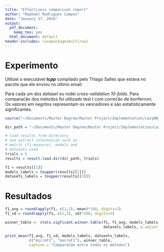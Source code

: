 ```yaml
---
title: "Effectivess comparison report"
author: "Raphael Rodrigues Campos"
date: "January 17, 2016"
output:
  pdf_document:
    keep_tex: yes
  html_document: default
header-includes: \usepackage{multirow}
---
```



# Experimento

Utilizei o executável ***tcpp*** compilado pelo Thiago Salles que estava no pacote que ele enviou no último email.

Para cada um dos *dataset* eu rodei *cross-validation 10-folds*. Para comparaćão dos métodos foi utilizado test t com correćão de bonferroni. Os valores em negritos representam os vencedores e são estatisticamente significantes.

```r
source("~/Documents/Master Degree/Master Project/Implementation/LazyNN_RF/experiments/reports/utils.R")

dir_path = "~/Documents/Master Degree/Master Project/Implementation/LazyNN_RF/release/results/results_test_exp/"

# load results from directory
# and extract information such as
# metric (f1-measure), models and
# datasets used
trials = 5
results = result.load.dir(dir_path, trials)

f1 = results[[1]]
models_labels = toupper(results[[2]])
datasets_labels = toupper(results[[3]])

```

# Resultados

```r
f1_avg = round(apply(f1, c(1,2), mean)*100, digits=2)
f1_sd = round(apply(f1, c(1,2), sd)*100, digits=2)

winner_table <- stats.sigficant.winner.table(f1, f1_avg, models_labels,
                                             datasets_labels, p.adjust = "bonf")

print_meas(f1_avg, f1_sd, models_labels, datasets_labels,
           c("microF1", "macroF1"), winner_table, 
           caption = "Comparaćão entre todos os métodos")
```


